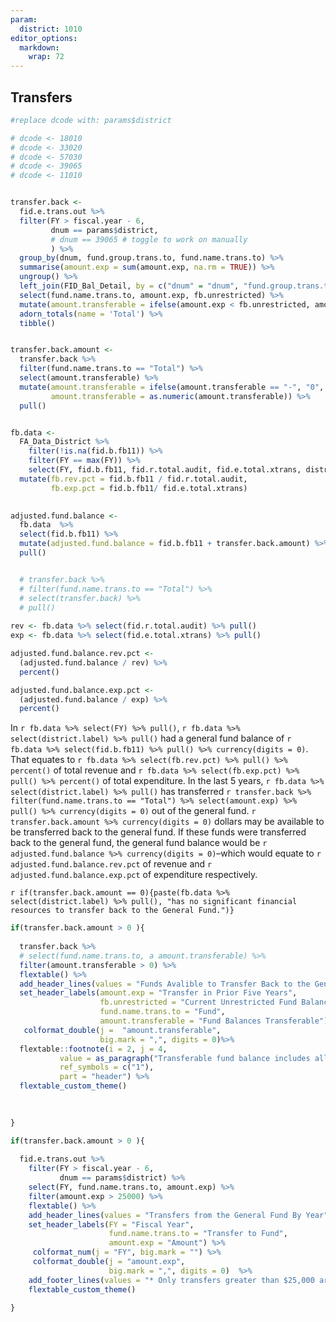 ```yaml
---
param:
  district: 1010
editor_options: 
  markdown: 
    wrap: 72
---
```


## Transfers

```r

#replace dcode with: params$district

# dcode <- 18010
# dcode <- 33020
# dcode <- 57030
# dcode <- 39065
# dcode <- 11010


transfer.back <-
  fid.e.trans.out %>% 
  filter(FY > fiscal.year - 6,
         dnum == params$district,
         # dnum == 39065 # toggle to work on manually
         ) %>% 
  group_by(dnum, fund.group.trans.to, fund.name.trans.to) %>% 
  summarise(amount.exp = sum(amount.exp, na.rm = TRUE)) %>% 
  ungroup() %>% 
  left_join(FID_Bal_Detail, by = c("dnum" = "dnum", "fund.group.trans.to" = "fund")) %>% 
  select(fund.name.trans.to, amount.exp, fb.unrestricted) %>% 
  mutate(amount.transferable = ifelse(amount.exp < fb.unrestricted, amount.exp, fb.unrestricted)) %>% 
  adorn_totals(name = 'Total') %>% 
  tibble()


transfer.back.amount <-
  transfer.back %>%   
  filter(fund.name.trans.to == "Total") %>% 
  select(amount.transferable) %>%
  mutate(amount.transferable = ifelse(amount.transferable == "-", "0", amount.transferable), 
         amount.transferable = as.numeric(amount.transferable)) %>% 
  pull()


fb.data <- 
  FA_Data_District %>% 
    filter(!is.na(fid.b.fb11)) %>% 
    filter(FY == max(FY)) %>% 
    select(FY, fid.b.fb11, fid.r.total.audit, fid.e.total.xtrans, district.label) %>% 
  mutate(fb.rev.pct = fid.b.fb11 / fid.r.total.audit, 
         fb.exp.pct = fid.b.fb11/ fid.e.total.xtrans)
    

adjusted.fund.balance <- 
  fb.data  %>% 
  select(fid.b.fb11) %>% 
  mutate(adjusted.fund.balance = fid.b.fb11 + transfer.back.amount) %>% 
  pull()


  # transfer.back %>% 
  # filter(fund.name.trans.to == "Total") %>% 
  # select(transfer.back) %>% 
  # pull() 
  
rev <- fb.data %>% select(fid.r.total.audit) %>% pull()
exp <- fb.data %>% select(fid.e.total.xtrans) %>% pull()

adjusted.fund.balance.rev.pct <- 
  (adjusted.fund.balance / rev) %>% 
  percent()

adjusted.fund.balance.exp.pct <-
  (adjusted.fund.balance / exp) %>% 
  percent()


```

In `r fb.data %>% select(FY) %>% pull()`,
`r fb.data %>% select(district.label) %>% pull()` had a general fund
balance of
`r fb.data %>% select(fid.b.fb11) %>% pull() %>% currency(digits = 0)`.
That equates to
`r fb.data %>% select(fb.rev.pct) %>% pull() %>% percent()` of total
revenue and `r fb.data %>% select(fb.exp.pct) %>% pull() %>% percent()`
of total expenditure. In the last 5 years,
`r fb.data %>% select(district.label) %>% pull()` has transferred
`r transfer.back %>% filter(fund.name.trans.to == "Total") %>% select(amount.exp) %>% pull() %>% currency(digits = 0)`
out of the general fund.
`r transfer.back.amount %>% currency(digits = 0)` dollars may be
available to be transferred back to the general fund. If these funds
were transferred back to the general fund, the general fund balance
would be `r adjusted.fund.balance %>% currency(digits = 0)`--which would
equate to `r adjusted.fund.balance.rev.pct` of revenue and
`r adjusted.fund.balance.exp.pct` of expenditure respectively.

`r if(transfer.back.amount == 0){paste(fb.data %>% select(district.label) %>% pull(), "has no significant financial resources to transfer back to the General Fund.")}`

```r

if(transfer.back.amount > 0 ){
  
  transfer.back %>% 
  # select(fund.name.trans.to, a amount.transferable) %>%
  filter(amount.transferable > 0) %>% 
  flextable() %>% 
  add_header_lines(values = "Funds Avalible to Transfer Back to the General Fund") %>% 
  set_header_labels(amount.exp = "Transfer in Prior Five Years",
                    fb.unrestricted = "Current Unrestricted Fund Balance",
                    fund.name.trans.to = "Fund",
                    amount.transferable = "Fund Balances Transferable") %>% 
   colformat_double(j =  "amount.transferable", 
                    big.mark = ",", digits = 0)%>% 
  flextable::footnote(i = 2, j = 4, 
           value = as_paragraph("Transferable fund balance includes all spendable unrestricted funds including committed, assigned, and unassigned fund blance that could be transfered to the General Fund."),
           ref_symbols = c("1"), 
           part = "header") %>% 
  flextable_custom_theme()

  
  
}


```

```r

if(transfer.back.amount > 0 ){
  
  fid.e.trans.out %>% 
    filter(FY > fiscal.year - 6,
           dnum == params$district) %>% 
    select(FY, fund.name.trans.to, amount.exp) %>% 
    filter(amount.exp > 25000) %>% 
    flextable() %>% 
    add_header_lines(values = "Transfers from the General Fund By Year") %>% 
    set_header_labels(FY = "Fiscal Year",
                      fund.name.trans.to = "Transfer to Fund",
                      amount.exp = "Amount") %>% 
     colformat_num(j = "FY", big.mark = "") %>%
     colformat_double(j = "amount.exp", 
                      big.mark = ",", digits = 0)  %>% 
    add_footer_lines(values = "* Only transfers greater than $25,000 are displayed") %>% 
    flextable_custom_theme()
  
}

```
